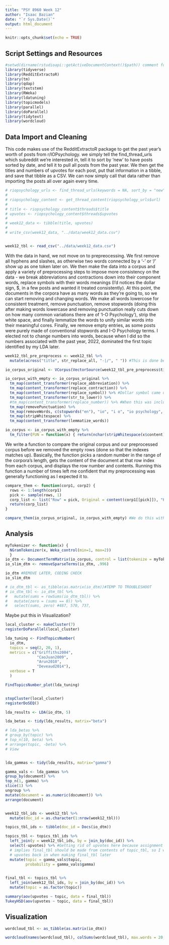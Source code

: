 ```yaml
---
title: "PSY 8960 Week 12"
author: "Isaac Bazian"
date: "`r Sys.Date()`"
output: html_document
---
```


```r
knitr::opts_chunk$set(echo = TRUE)
```


## Script Settings and Resources
```r
#setwd(dirname(rstudioapi::getActiveDocumentContext()$path)) comment for now, probably won't need
library(tidyverse)
library(RedditExtractoR)
library(tm)
library(qdap)
library(textstem)
library(RWeka)
library(ldatuning)
library(topicmodels)
library(parallel)
library(doParallel)
library(tidytext)
library(wordcloud)
```

## Data Import and Cleaning

This code makes use of the RedditExtractoR package to get the past year's worth of posts from r/IOPsychology. we simply tell the find_thread_urls which subreddit we're interested in, tell it to sort by 'new' to have posts sorted by date, and tell it to pull all posts from the past year. We then get the titles and numbers of upvotes for each post, put that information in a tibble, and save that tibble as a CSV. We can now simply call that data rather than importing the posts all over again every time.
```r
# riopsychology_urls <- find_thread_urls(keywords = NA, sort_by = "new", subreddit = "IOPsychology", period = "year")
# 
# riopsychology_content <- get_thread_content(riopsychology_urls$url)
# 
# title <- riopsychology_content$threads$title
# upvotes <- riopsychology_content$threads$upvotes
# 
# week12_data <- tibble(title, upvotes)
# 
# write_csv(week12_data, "../data/week12_data.csv")


week12_tbl <- read_csv("../data/week12_data.csv")


```



With the data in hand, we not move on to prepreocessing. We first remove all hyphens and slashes, as otherwise two words connected by a '-' or '/' show up as one token later on. We then make the data into a corpus and apply a variety of preprocessing steps to impose more consistency on the data - we break abbreviations and contractions down into their component words, replace symbols with their words meanings (I'd notices the dollar sign, $, in a few posts and wanted it treated consistently). At this point, the documents in the corpora have as many words as they're going to, so we can start removing and changing words. We make all words lowercose for consistent treatment, remove punctuation, remove stopwords (doing this after making words lowercase and removing punctuation really cuts down on how many common variations there are of 'I-O Psychology'), strip the white space, and finally lemmatize the words to unify similar words into their meaningful cores. Finally, we remove empty entries, as some posts were purely made of conventional stopwords and I-O Psychology terms. I elected not to change numbers into words, because when I did so the numbers associated with the past year, 2022, dominated the first topic identified by my LDA later.
```r
week12_tbl_pre_preprocess <- week12_tbl %>% 
  mutate(across("title", str_replace_all, "-|/", " ")) #This is done because otherwise words connected by a hyphen or slash end up as one token

io_corpus_original <- VCorpus(VectorSource(week12_tbl_pre_preprocess$title))

io_corpus_with_empty <- io_corpus_original %>% 
  tm_map(content_transformer(replace_abbreviation)) %>% 
  tm_map(content_transformer(replace_contraction)) %>% 
  tm_map(content_transformer(replace_symbol)) %>% #Dollar symbol came up, so I included this
  tm_map(content_transformer(str_to_lower)) %>% 
  #tm_map(content_transformer(replace_number)) %>% #When this was included, numbers that reflect the year dominated the first category
  tm_map(removePunctuation) %>% 
  tm_map(removeWords, c(stopwords("en"), "io", "i o", "io psychology", "i o psychology", "io psych", "i o psych", "riopsychology", "iopsychology", "psychologist", "psychologists")) %>% 
  tm_map(stripWhitespace) %>% 
  tm_map(content_transformer(lemmatize_words))

io_corpus <- io_corpus_with_empty %>% 
  tm_filter(FUN = function(x) { return(nchar(stripWhitespace(x$content)[[1]]) > 1) }) #RL's code, changed > 0 to > 1 because my code made empty entries " " rather than "", so 1 character rather than 0
```

We write a function to compare the original corpus and our preprocessed corpus before we removed the empty rows (done so that the indexes matches up). Basically, the function picks a random number in the range of the corpora's length, gets the content of the document at that row index from each corpus, and displays the row number and contents. Running this function a number of times left me confident that my preprocessing was generally functioning as I expected it to.
```r
compare_them <- function(corp1, corp2) {
  rows <- 1:length(corp1)
  pick <- sample(rows, 1)
  corp_list <- list("Row" = pick, Original = content(corp1[[pick]]), "Preprocessed" = content(corp2[[pick]]))
  return(corp_list)
}

compare_them(io_corpus_original, io_corpus_with_empty) #We do this with io_corpus_with_empty rather than io_corpus because this way the filtered values aren't removed yet, so the indexes match up with the original. Otherwise if the random value is above where the first value has been dropped, you get two different documents.
```
## Analysis


```r
myTokenizer <- function(x) { 
  NGramTokenizer(x, Weka_control(min=1, max=2)) 
  }
io_dtm <- DocumentTermMatrix(io_corpus, control = list(tokenize = myTokenizer))
io_slim_dtm <- removeSparseTerms(io_dtm, .996)

io_dtm #REMOVE LATER, CODING CHECK
io_slim_dtm

# io_dtm_tbl <- as_tibble(as.matrix(io_dtm))#TEMP TO TROUBLESHOOT
# io_dtm_tbl <- io_dtm_tbl %>% 
#   mutate(sums = rowSums(io_dtm_tbl)) %>% 
#   mutate(zero = (sums == 0)) %>% 
#   select(sums, zero) #487, 570, 737, 

```

Maybe put this in Visualization?
```r
local_cluster <- makeCluster(7)
registerDoParallel(local_cluster)

lda_tuning <- FindTopicsNumber(
  io_dtm,
  topics = seq(2, 20, 1),
  metrics = c("Griffiths2004",
              "CaoJuan2009",
              "Arun2010",
              "Deveaud2014"),
  verbose = T
  )

FindTopicsNumber_plot(lda_tuning)


stopCluster(local_cluster)
registerDoSEQ()
```

```r
lda_results <- LDA(io_dtm, 5)

lda_betas <- tidy(lda_results, matrix="beta")

# lda_betas %>%
# group_by(topic) %>%
# top_n(10, beta) %>%
# arrange(topic, -beta) %>%
# View


lda_gammas <- tidy(lda_results, matrix="gamma")

gamma_vals <- lda_gammas %>%
group_by(document) %>%
top_n(1, gamma) %>%
slice(1) %>%
ungroup %>%
mutate(document = as.numeric(document)) %>%
arrange(document)


week12_tbl_ids <- week12_tbl %>% 
  mutate(doc_id = as.character(1:nrow(week12_tbl)))

topics_tbl_ids <- tibble(doc_id = Docs(io_dtm))

topics_tbl <- topics_tbl_ids %>% 
  left_join(y = week12_tbl_ids, by = join_by(doc_id)) %>%
  select(-upvotes) %>% #Getting rid of upvotes here because assignment language
  # implies final_tbl should be made from contents of topic_tbl, so I will add
  # upvotes back in when making final_tbl later
  mutate(topic = gamma_vals$topic,
         probability = gamma_vals$gamma)
         

```


```r

final_tbl <- topics_tbl %>% 
  left_join(week12_tbl_ids, by = join_by(doc_id)) %>% 
  mutate(topic = as.factor(topic))

summary(aov(upvotes ~ topic, data = final_tbl))
TukeyHSD(aov(upvotes ~ topic, data = final_tbl))

```


## Visualization

```r
wordcloud_tbl <- as_tibble(as.matrix(io_dtm))

wordcloud(names(wordcloud_tbl), colSums(wordcloud_tbl), max.words = 20, colors = brewer.pal(9, "Oranges"), scale = c(3.5, 0.25))
```


